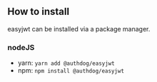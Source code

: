 ## How to install

easyjwt can be installed via a package manager.

### nodeJS

- yarn: `yarn add @authdog/easyjwt`
- npm: `npm install @authdog/easyjwt`